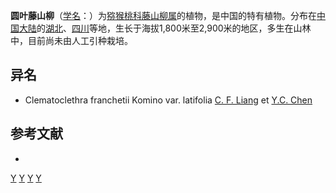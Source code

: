{{Speciesbox 
| genus = Clematoclethra
| species = franchetii
| authority = Kom.
}}
'''圆叶藤山柳'''（[[学名|学名]]：{{lang|la|''Clematoclethra franchetii''}}）为[[猕猴桃科|猕猴桃科]][[藤山柳属|藤山柳属]]的植物，是中国的特有植物。分布在[[中国大陆|中国大陆]]的[[湖北|湖北]]、[[四川|四川]]等地，生长于海拔1,800米至2,900米的地区，多生在山林中，目前尚未由人工引种栽培。

== 异名 ==
* Clematoclethra franchetii Komino var. latifolia [[梁畴芬|C. F. Liang]] et [[陈永昌|Y.C. Chen]]

== 参考文献 ==
<div class="references-small">
* {{cite web| url =http://www.bioinfo.cn/db05/KmzwSpecies.php?action=view&id=993| title =圆叶藤山柳| work =《中国高等植物数据库全库》| publisher =中国科学院微生物研究所| author =昆明植物研究所| accessdate =2009-02-22| deadurl =yes| archiveurl =https://web.archive.org/web/20160305052042/http://www.bioinfo.cn/db05/KmzwSpecies.php?action=view&id=993| archivedate =2016-03-05}}
</div>
{{Taxonbar|from=Q10926423}}

[[Category:藤山柳属|Y]]
[[Category:中國特有植物|Y]]
[[Category:湖北植物|Y]]
[[Category:四川植物|Y]]